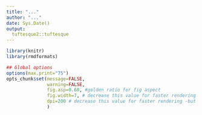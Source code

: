 ```yaml
---
title: "..."
author: "..."
date: Sys.Date()
output:
  tuftesque2::tuftesque
---
```


```r
library(knitr)
library(rmdformats)

## Global options
options(max.print="75")
opts_chunk$set(message=FALSE,
               warning=FALSE,
               fig.asp=0.68, #golden ratio for fig aspect
               fig.width=7, # decrease this value for faster rendering -but lower quality
               dpi=200 # decrease this value for faster rendering -but lower quality
               )
```

